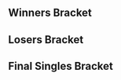 {{DISPLAYTITLE:Super FamiCon 2017: ''Melee'' Singles Bracket}}
{{Super FamiCon 2017 Melee Tabs|This=4}}
==Winners Bracket==
{{16DEWBracketA2
|tourneylink=Super FamiCon/2017/Melee
|tourneyname=Super FamiCon 2017
|column-width=210
<!-- Ro16 -->
|r1m1p1=Mango |r1m1p1flag=us |r1m1p1score=3
|r1m1p2=Zasa |r1m1p2flag=us |r1m1p2score=0
|r1m1win=1
|r1m1p1char1=cf |r1m1p2char1=puff |r1m1p1stock1=2 |r1m1p2stock1=0 |r1m1win1=1 |r1m1stage1=Battlefield
|r1m1p1char2=cf |r1m1p2char2=puff |r1m1p1stock2=3 |r1m1p2stock2=0 |r1m1win2=1 |r1m1stage2=Fountain of Dreams
|r1m1p1char3=cf |r1m1p2char3=puff |r1m1p1stock3=1 |r1m1p2stock3=0 |r1m1win3=1 |r1m1stage3=Dream Land
|r1m1date=November 18, 2017
|r1m1details={{BracketMatchDetails|reddit=|comment=|vod=}}

|r1m2p1=dizzkidboogie |r1m2p1flag=us |r1m2p1score=3
|r1m2p2=Ginger |r1m2p2flag=us |r1m2p2score=2
|r1m2win=1
|r1m2p1char1=ic |r1m2p2char1=falco |r1m2p1stock1=0 |r1m2p2stock1=2 |r1m2win1=2 |r1m2stage1=Dream Land
|r1m2p1char2=ic |r1m2p2char2=falco |r1m2p1stock2=2 |r1m2p2stock2=0 |r1m2win2=1 |r1m2stage2=Final Destination
|r1m2p1char3=ic |r1m2p2char3=falco |r1m2p1stock3=0 |r1m2p2stock3=2 |r1m2win3=2 |r1m2stage3=Yoshi's Story
|r1m2p1char4=ic |r1m2p2char4=falco |r1m2p1stock4=2 |r1m2p2stock4=0 |r1m2win4=1 |r1m2stage4=Pokémon Stadium
|r1m2p1char5=ic |r1m2p2char5=falco |r1m2p1stock5=3 |r1m2p2stock5=0 |r1m2win5=1 |r1m2stage5=Battlefield
|r1m2date=November 18, 2017
|r1m2details={{BracketMatchDetails|reddit=|comment=|vod=}}

|r1m3p1=n0ne |r1m3p1flag=ni |r1m3p1score=3
|r1m3p2=KPAN |r1m3p2flag=us |r1m3p2score=1
|r1m3win=1
|r1m3p1char1=cf |r1m3p2char1=falco |r1m3p1stock1=3 |r1m3p2stock1=0 |r1m3win1=1 |r1m3stage1=Battlefield
|r1m3p1char2=cf |r1m3p2char2=falco |r1m3p1stock2=1 |r1m3p2stock2=0 |r1m3win2=1 |r1m3stage2=Battlefield
|r1m3p1char3=cf |r1m3p2char3=falco |r1m3p1stock3=0 |r1m3p2stock3=3 |r1m3win3=2 |r1m3stage3=Final Destination
|r1m3p1char4=cf |r1m3p2char4=falco |r1m3p1stock4=1 |r1m3p2stock4=0 |r1m3win4=1 |r1m3stage4=Dream Land
|r1m3date=November 18, 2017
|r1m3details={{BracketMatchDetails|reddit=|comment=|vod=}}

|r1m4p1=Lucky |r1m4p1flag=us |r1m4p1score=3
|r1m4p2=Kaeon |r1m4p2flag=us |r1m4p2score=1
|r1m4win=1
|r1m4p1char1=fox |r1m4p2char1=fox |r1m4p1stock1=3 |r1m4p2stock1=0 |r1m4win1=1 |r1m4stage1=Dream Land
|r1m4p1char2=fox |r1m4p2char2=fox |r1m4p1stock2=0 |r1m4p2stock2=1 |r1m4win2=2 |r1m4stage2=Fountain of Dreams
|r1m4p1char3=fox |r1m4p2char3=fox |r1m4p1stock3=1 |r1m4p2stock3=0 |r1m4win3=1 |r1m4stage3=Pokémon Stadium
|r1m4p1char4=fox |r1m4p2char4=fox |r1m4p1stock4=2 |r1m4p2stock4=0 |r1m4win4=1 |r1m4stage4=Battlefield
|r1m4date=November 18, 2017
|r1m4details={{BracketMatchDetails|reddit=|comment=|vod=}}

|r1m5p1=SFAT |r1m5p1flag=us |r1m5p1score=3
|r1m5p2=Tafokints |r1m5p2flag=us |r1m5p2score=0
|r1m5win=1
|r1m5p1char1=fox |r1m5p2char1=sheik |r1m5p1stock1=2 |r1m5p2stock1=0 |r1m5win1=1 |r1m5stage1=Dream Land
|r1m5p1char2=fox |r1m5p2char2=sheik |r1m5p1stock2=3 |r1m5p2stock2=0 |r1m5win2=1 |r1m5stage2=Final Destination
|r1m5p1char3=fox |r1m5p2char3=fox |r1m5p1stock3=3 |r1m5p2stock3=0 |r1m5win3=1 |r1m5stage3=Final Destination
|r1m5date=November 18, 2017
|r1m5details={{BracketMatchDetails|reddit=|comment=|vod=}}

|r1m6p1=Colbol |r1m6p1flag=us |r1m6p1score=3
|r1m6p2=$mike |r1m6p2flag=us |r1m6p2score=1
|r1m6win=1
|r1m6p1char1=fox |r1m6p2char1=cf |r1m6p1stock1=3 |r1m6p2stock1=0 |r1m6win1=1 |r1m6stage1=Final Destination
|r1m6p1char2=fox |r1m6p2char2=cf |r1m6p1stock2=0 |r1m6p2stock2=1 |r1m6win2=2 |r1m6stage2=Battlefield
|r1m6p1char3=fox |r1m6p2char3=cf |r1m6p1stock3=3 |r1m6p2stock3=0 |r1m6win3=1 |r1m6stage3=Fountain of Dreams
|r1m6p1char4=fox |r1m6p2char4=cf |r1m6p1stock4=1 |r1m6p2stock4=0 |r1m6win4=1 |r1m6stage4=Dream Land
|r1m6date=November 18, 2017
|r1m6details={{BracketMatchDetails|reddit=|comment=|vod=}}

|r1m7p1=Westballz |r1m7p1flag=us |r1m7p1score=3
|r1m7p2=Sharkz |r1m7p2flag=us |r1m7p2score=0
|r1m7win=1
|r1m7p1char1=fox |r1m7p2char1=ic |r1m7p1stock1=1 |r1m7p2stock1=0 |r1m7win1=1 |r1m7stage1=Dream Land
|r1m7p1char2=fox |r1m7p2char2=ic |r1m7p1stock2=2 |r1m7p2stock2=0 |r1m7win2=1 |r1m7stage2=Final Destination
|r1m7p1char3=fox |r1m7p2char3=ic |r1m7p1stock3=2 |r1m7p2stock3=0 |r1m7win3=1 |r1m7stage3=Dream Land
|r1m7date=November 18, 2017
|r1m7details={{BracketMatchDetails|reddit=|comment=|vod=}}

|r1m8p1=La Luna |r1m8p1flag=us |r1m8p1score=3
|r1m8p2=Tai |r1m8p2flag=us |r1m8p2score=0
|r1m8win=1
|r1m8p1char1=marth |r1m8p2char1=marth |r1m8p1stock1=2 |r1m8p2stock1=0 |r1m8win1=1 |r1m8stage1=Pokémon Stadium
|r1m8p1char2=marth |r1m8p2char2=marth |r1m8p1stock2=2 |r1m8p2stock2=0 |r1m8win2=1 |r1m8stage2=Dream Land
|r1m8p1char3=marth |r1m8p2char3=marth |r1m8p1stock3=2 |r1m8p2stock3=0 |r1m8win3=1 |r1m8stage3=Dream Land
|r1m8date=November 18, 2017
|r1m8details={{BracketMatchDetails|reddit=|comment=|vod=}}

<!-- QUARTERFINALS -->
|r2m1p1=Mango |r2m1p1flag=us |r2m1p1score=0
|r2m1p2=dizzkidboogie |r2m1p2flag=us |r2m1p2score=3
|r2m1win=2
|r2m1p1char1=cf |r2m1p2char1=ic |r2m1p1stock1=0 |r2m1p2stock1=1 |r2m1win1=2 |r2m1stage1=Yoshi's Story
|r2m1p1char2=cf |r2m1p2char2=ic |r2m1p1stock2=0 |r2m1p2stock2=3 |r2m1win2=2 |r2m1stage2=Yoshi's Story
|r2m1p1char3=cf |r2m1p2char3=ic |r2m1p1stock3=0 |r2m1p2stock3=3 |r2m1win3=2 |r2m1stage3=Yoshi's Story
|r2m1date=November 19, 2017
|r2m1details={{BracketMatchDetails|reddit=|comment=|vod=}}

|r2m2p1=n0ne |r2m2p1flag=ni |r2m2p1score=1
|r2m2p2=Lucky |r2m2p2flag=us |r2m2p2score=3
|r2m2win=2
|r2m2p1char1=cf |r2m2p2char1=fox |r2m2p1stock1=1 |r2m2p2stock1=0 |r2m2win1=1 |r2m2stage1=Dream Land
|r2m2p1char2=cf |r2m2p2char2=fox |r2m2p1stock2=0 |r2m2p2stock2=1 |r2m2win2=2 |r2m2stage2=Pokémon Stadium
|r2m2p1char3=cf |r2m2p2char3=fox |r2m2p1stock3=0 |r2m2p2stock3=2 |r2m2win3=2 |r2m2stage3=Battlefield
|r2m2p1char4=cf |r2m2p2char4=fox |r2m2p1stock4=0 |r2m2p2stock4=3 |r2m2win4=2 |r2m2stage4=Battlefield
|r2m2date=November 19, 2017
|r2m2details={{BracketMatchDetails|reddit=|comment=|vod=}}

|r2m3p1=SFAT |r2m3p1flag=us |r2m3p1score=3
|r2m3p2=Colbol |r2m3p2flag=us |r2m3p2score=0
|r2m3win=1
|r2m3p1char1=fox |r2m3p2char1=fox |r2m3p1stock1=1 |r2m3p2stock1=0 |r2m3win1=1 |r2m3stage1=Battlefield
|r2m3p1char2=fox |r2m3p2char2=fox |r2m3p1stock2=2 |r2m3p2stock2=0 |r2m3win2=1 |r2m3stage2=Battlefield
|r2m3p1char3=fox |r2m3p2char3=fox |r2m3p1stock3=2 |r2m3p2stock3=0 |r2m3win3=1 |r2m3stage3=Pokémon Stadium
|r2m3date=November 19, 2017
|r2m3details={{BracketMatchDetails|reddit=|comment=|vod=}}

|r2m4p1=Westballz |r2m4p1flag=us |r2m4p1score=1
|r2m4p2=La Luna |r2m4p2flag=us |r2m4p2score=3
|r2m4win=2
|r2m4p1char1=falco |r2m4p2char1=marth |r2m4p1stock1=0 |r2m4p2stock1=2 |r2m4win1=2 |r2m4stage1=Battlefield
|r2m4p1char2=cf |r2m4p2char2=marth |r2m4p1stock2=0 |r2m4p2stock2=3 |r2m4win2=2 |r2m4stage2=Dream Land
|r2m4p1char3=falco |r2m4p2char3=marth |r2m4p1stock3=2 |r2m4p2stock3=0 |r2m4win3=1 |r2m4stage3=Yoshi's Story
|r2m4p1char4=falco |r2m4p2char4=marth |r2m4p1stock4=0 |r2m4p2stock4=2 |r2m4win4=2 |r2m4stage4=Fountain of Dreams
|r2m4date=November 19, 2017
|r2m4details={{BracketMatchDetails|reddit=|comment=|vod=}}

<!-- SEMIFINALS -->
|r3m1p1=dizzkidboogie |r3m1p1flag=us |r3m1p1score=3
|r3m1p2=Lucky |r3m1p2flag=us |r3m1p2score=2
|r3m1win=1
|r3m1p1char1=ic |r3m1p2char1=fox |r3m1p1stock1=0 |r3m1p2stock1=2 |r3m1win1=2 |r3m1stage1=Dream Land
|r3m1p1char2=ic |r3m1p2char2=fox |r3m1p1stock2=0 |r3m1p2stock2=1 |r3m1win2=2 |r3m1stage2=Final Destination
|r3m1p1char3=ic |r3m1p2char3=fox |r3m1p1stock3=3 |r3m1p2stock3=0 |r3m1win3=1 |r3m1stage3=Final Destination
|r3m1p1char4=ic |r3m1p2char4=fox |r3m1p1stock4=2 |r3m1p2stock4=0 |r3m1win4=1 |r3m1stage4=Pokémon Stadium
|r3m1p1char5=ic |r3m1p2char5=fox |r3m1p1stock5=1 |r3m1p2stock5=0 |r3m1win5=1 |r3m1stage5=Pokémon Stadium
|r3m1date=November 19, 2017
|r3m1details={{BracketMatchDetails|reddit=|comment=|vod=}}

|r3m2p1=SFAT |r3m2p1flag=us |r3m2p1score=1
|r3m2p2=La Luna |r3m2p2flag=us |r3m2p2score=3
|r3m2win=2
|r3m2p1char1=fox |r3m2p2char1=marth |r3m2p1stock1=0 |r3m2p2stock1=1 |r3m2win1=2 |r3m2stage1=Battlefield
|r3m2p1char2=fox |r3m2p2char2=marth |r3m2p1stock2=1 |r3m2p2stock2=0 |r3m2win2=1 |r3m2stage2=Pokémon Stadium
|r3m2p1char3=fox |r3m2p2char3=marth |r3m2p1stock3=0 |r3m2p2stock3=1 |r3m2win3=2 |r3m2stage3=Yoshi's Story
|r3m2p1char4=fox |r3m2p2char4=marth |r3m2p1stock4=0 |r3m2p2stock4=1 |r3m2win4=2 |r3m2stage4=Final Destination
|r3m2date=November 19, 2017
|r3m2details={{BracketMatchDetails|reddit=|comment=|vod=}}
}}
==Losers Bracket==
{{32DELBracketSmwA
|tourneylink=Super FamiCon/2017/Melee
|tourneyname=Super FamiCon 2017
|l1placement=25-32
|l2placement=17-24
|l3placement=13-16
|l4placement=9-12
|l5placement=7-8
|l6placement=5-6

|l1m1p1=bobby big ballz |l1m1p1flag=us |l1m1p1score=1 |l1m1win=2
|l1m1p2=SSBane |l1m1p2flag=us |l1m1p2score=3
|l1m2p1=HT |l1m2p1flag=us |l1m2p1score=3 |l1m2win=1
|l1m2p2=Vianny |l1m2p2flag=us |l1m2p2score=0
|l1m3p1=DP's Mario |l1m3p1flag=us |l1m3p1score=0 |l1m3win=2
|l1m3p2=Eric |l1m3p2flag=us |l1m3p2score=3
|l1m4p1=HiFi |l1m4p1flag=us |l1m4p1score=1 |l1m4win=2
|l1m4p2=NIX |l1m4p2flag=us |l1m4p2score=3
|l1m5p1=LSD |l1m5p1flag=us |l1m5p1score=3 |l1m5win=1
|l1m5p2=GCS |l1m5p2flag=us |l1m5p2score=1
|l1m6p1=Tylenol |l1m6p1flag=us |l1m6p1score=3 |l1m6win=1
|l1m6p2=David |l1m6p2flag=us |l1m6p2score=1
|l1m7p1=SmashBob SquarePants |l1m7p1flag=us |l1m7p1score=3 |l1m7win=1
|l1m7p2=Austintacious |l1m7p2flag=us |l1m7p2score=0
|l1m8p1=BeefTip |l1m8p1flag=us |l1m8p1score=0 |l1m8win=2
|l1m8p2=Saef |l1m8p2flag=us |l1m8p2score=3

|l2m1p1=Tai |l2m1p1flag=us |l2m1p1score=3 |l2m1win=1
|l2m1p2=SSBane |l2m1p2flag=us |l2m1p2score=1
|l2m2p1=Sharkz |l2m2p1flag=us |l2m2p1score=3 |l2m2win=1
|l2m2p2=HT |l2m2p2flag=us |l2m2p2score=0
|l2m3p1=$mike |l2m3p1flag=us |l2m3p1score=3 |l2m3win=1
|l2m3p2=Eric |l2m3p2flag=us |l2m3p2score=0
|l2m4p1=Tafokints |l2m4p1flag=us |l2m4p1score=2 |l2m4win=2
|l2m4p2=NIX |l2m4p2flag=us |l2m4p2score=3
|l2m5p1=Kaeon |l2m5p1flag=us |l2m5p1score=3 |l2m5win=1
|l2m5p2=LSD |l2m5p2flag=us |l2m5p2score=0
|l2m6p1=KPAN |l2m6p1flag=us |l2m6p1score=3 |l2m6win=1
|l2m6p2=Tylenol |l2m6p2flag=us |l2m6p2score=0
|l2m7p1=Ginger |l2m7p1flag=us |l2m7p1score=3 |l2m7win=1
|l2m7p2=SmashBob SquarePants |l2m7p2flag=us |l2m7p2score=0
|l2m8p1=Zasa |l2m8p1flag=us |l2m8p1score=3 |l2m8win=1
|l2m8p2=Saef |l2m8p2flag=us |l2m8p2score=2

|l3m1p1=Tai |l3m1p1flag=us |l3m1p1score=3 |l3m1win=1
|l3m1p2=Sharkz |l3m1p2flag=us |l3m1p2score=1

|l3m2p1=$mike |l3m2p1flag=us |l3m2p1score=3 |l3m2win=1
|l3m2p2=NIX |l3m2p2flag=us |l3m2p2score=0
|l3m2p1char1=cf |l3m2p2char1=falco |l3m2p1stock1=1 |l3m2p2stock1=0 |l3m2win1=1 |l3m2stage1=Final Destination
|l3m2p1char2=cf |l3m2p2char2=falco |l3m2p1stock2=2 |l3m2p2stock2=0 |l3m2win2=1 |l3m2stage2=Yoshi's Story
|l3m2p1char3=cf |l3m2p2char3=falco |l3m2p1stock3=2 |l3m2p2stock3=0 |l3m2win3=1 |l3m2stage3=Yoshi's Story
|l3m2date=November 18, 2017
|l3m2details={{BracketMatchDetails|reddit=|comment=|vod=}}

|l3m3p1=Kaeon |l3m3p1flag=us |l3m3p1score=2 |l3m3win=2
|l3m3p2=KPAN |l3m3p2flag=us |l3m3p2score=3
|l3m3p1char1=fox |l3m3p2char1=falco |l3m3p1stock1=0 |l3m3p2stock1=1 |l3m3win1=2 |l3m3stage1=Battlefield
|l3m3p1char2=fox |l3m3p2char2=falco |l3m3p1stock2=0 |l3m3p2stock2=1 |l3m3win2=2 |l3m3stage2=Yoshi's Story
|l3m3p1char3=fox |l3m3p2char3=falco |l3m3p1stock3=1 |l3m3p2stock3=0 |l3m3win3=1 |l3m3stage3=Yoshi's Story
|l3m3p1char4=fox |l3m3p2char4=falco |l3m3p1stock4=2 |l3m3p2stock4=0 |l3m3win4=1 |l3m3stage4=Final Destination
|l3m3p1char5=fox |l3m3p2char5=falco |l3m3p1stock5=0 |l3m3p2stock5=1 |l3m3win5=2 |l3m3stage5=Final Destination
|l3m3date=November 18, 2017
|l3m3details={{BracketMatchDetails|reddit=|comment=|vod=}}

|l3m4p1=Ginger |l3m4p1flag=us |l3m4p1score=3 |l3m4win=1
|l3m4p2=Zasa |l3m4p2flag=us |l3m4p2score=1
|l3m4p1char1=falco |l3m4p2char1=puff |l3m4p1stock1=2 |l3m4p2stock1=0 |l3m4win1=1 |l3m4stage1=Final Destination
|l3m4p1char2=falco |l3m4p2char2=puff |l3m4p1stock2=3 |l3m4p2stock2=0 |l3m4win2=1 |l3m4stage2=Fountain of Dreams
|l3m4p1char3=falco |l3m4p2char3=puff |l3m4p1stock3=0 |l3m4p2stock3=1 |l3m4win3=2 |l3m4stage3=Final Destination
|l3m4p1char4=falco |l3m4p2char4=puff |l3m4p1stock4=3 |l3m4p2stock4=0 |l3m4win4=1 |l3m4stage4=Yoshi's Story
|l3m4date=November 18, 2017
|l3m4details={{BracketMatchDetails|reddit=|comment=|vod=}}

|l4m1p1=n0ne |l4m1p1flag=ni |l4m1p1score=3 |l4m1win=1
|l4m1p2=Tai |l4m1p2flag=us |l4m1p2score=0

|l4m2p1=Mango |l4m2p1flag=us |l4m2p1score=3 |l4m2win=1
|l4m2p2=$mike |l4m2p2flag=us |l4m2p2score=1
|l4m2p1char1=cf |l4m2p2char1=cf |l4m2p1stock1=1 |l4m2p2stock1=0 |l4m2win1=1 |l4m2stage1=Dream Land
|l4m2p1char2=cf |l4m2p2char2=cf |l4m2p1stock2=1 |l4m2p2stock2=0 |l4m2win2=1 |l4m2stage2=Dream Land
|l4m2p1char3=cf |l4m2p2char3=cf |l4m2p1stock3=0 |l4m2p2stock3=1 |l4m2win3=2 |l4m2stage3=Yoshi's Story
|l4m2p1char4=cf |l4m2p2char4=cf |l4m2p1stock4=2 |l4m2p2stock4=0 |l4m2win4=1 |l4m2stage4=Battlefield
|l4m2date=November 19, 2017
|l4m2details={{BracketMatchDetails|reddit=|comment=|vod=}}

|l4m3p1=Westballz |l4m3p1flag=us |l4m3p1score=3 |l4m3win=1
|l4m3p2=KPAN |l4m3p2flag=us |l4m3p2score=0
|l4m3p1char1=falco |l4m3p2char1=falco |l4m3p1stock1=2 |l4m3p2stock1=0 |l4m3win1=1 |l4m3stage1=Battlefield
|l4m3p1char2=falco |l4m3p2char2=falco |l4m3p1stock2=3 |l4m3p2stock2=0 |l4m3win2=1 |l4m3stage2=Final Destination
|l4m3p1char3=falco |l4m3p2char3=falco |l4m3p1stock3=1 |l4m3p2stock3=0 |l4m3win3=1 |l4m3stage3=Final Destination
|l4m3date=November 19, 2017
|l4m3details={{BracketMatchDetails|reddit=|comment=|vod=}}

|l4m4p1=Colbol |l4m4p1flag=us |l4m4p1score=2 |l4m4win=2
|l4m4p2=Ginger |l4m4p2flag=us |l4m4p2score=3
|l4m4p1char1=fox |l4m4p2char1=falco |l4m4p1stock1=0 |l4m4p2stock1=2 |l4m4win1=2 |l4m4stage1=Yoshi's Story
|l4m4p1char2=marth |l4m4p2char2=falco |l4m4p1stock2=0 |l4m4p2stock2=1 |l4m4win2=2 |l4m4stage2=Battlefield
|l4m4p1char3=fox |l4m4p2char3=falco |l4m4p1stock3=2 |l4m4p2stock3=0 |l4m4win3=1 |l4m4stage3=Final Destination
|l4m4p1char4=fox |l4m4p2char4=falco |l4m4p1stock4=2 |l4m4p2stock4=0 |l4m4win4=1 |l4m4stage4=Battlefield
|l4m4p1char5=fox |l4m4p2char5=falco |l4m4p1stock5=0 |l4m4p2stock5=1 |l4m4win5=2 |l4m4stage5=Battlefield
|l4m4date=November 19, 2017
|l4m4details={{BracketMatchDetails|reddit=|comment=|vod=}}

|l5m1p1=n0ne |l5m1p1flag=ni |l5m1p1score=3 |l5m1win=1
|l5m1p2=Mango |l5m1p2flag=us |l5m1p2score=2
|l5m1p1char1=cf |l5m1p2char1=cf |l5m1p1stock1=0 |l5m1p2stock1=1 |l5m1win1=2 |l5m1stage1=Battlefield
|l5m1p1char2=cf |l5m1p2char2=cf |l5m1p1stock2=1 |l5m1p2stock2=0 |l5m1win2=1 |l5m1stage2=Dream Land
|l5m1p1char3=cf |l5m1p2char3=cf |l5m1p1stock3=1 |l5m1p2stock3=0 |l5m1win3=1 |l5m1stage3=Yoshi's Story
|l5m1p1char4=cf |l5m1p2char4=cf |l5m1p1stock4=0 |l5m1p2stock4=2 |l5m1win4=2 |l5m1stage4=Battlefield
|l5m1p1char5=cf |l5m1p2char5=cf |l5m1p1stock5=2 |l5m1p2stock5=0 |l5m1win5=1 |l5m1stage5=Fountain of Dreams
|l5m1date=November 19, 2017
|l5m1details={{BracketMatchDetails|reddit=|comment=|vod=}}

|l5m2p1=Westballz |l5m2p1flag=us |l5m2p1score=3 |l5m2win=1
|l5m2p2=Ginger |l5m2p2flag=us |l5m2p2score=0
|l5m2p1char1=falco |l5m2p2char1=falco |l5m2p1stock1=1 |l5m2p2stock1=0 |l5m2win1=1 |l5m2stage1=Battlefield
|l5m2p1char2=falco |l5m2p2char2=falco |l5m2p1stock2=1 |l5m2p2stock2=0 |l5m2win2=1 |l5m2stage2=Battlefield
|l5m2p1char3=falco |l5m2p2char3=falco |l5m2p1stock3=3 |l5m2p2stock3=0 |l5m2win3=1 |l5m2stage3=Yoshi's Story
|l5m2date=November 19, 2017
|l5m2details={{BracketMatchDetails|reddit=|comment=|vod=}}

|l6m1p1=SFAT |l6m1p1flag=us |l6m1p1score=3 |l6m1win=1
|l6m1p2=n0ne |l6m1p2flag=ni |l6m1p2score=1
|l6m1p1char1=fox |l6m1p2char1=cf |l6m1p1stock1=2 |l6m1p2stock1=0 |l6m1win1=1 |l6m1stage1=Battlefield
|l6m1p1char2=fox |l6m1p2char2=cf |l6m1p1stock2=1 |l6m1p2stock2=0 |l6m1win2=1 |l6m1stage2=Dream Land
|l6m1p1char3=fox |l6m1p2char3=cf |l6m1p1stock3=0 |l6m1p2stock3=3 |l6m1win3=2 |l6m1stage3=Dream Land
|l6m1p1char4=fox |l6m1p2char4=cf |l6m1p1stock4=3 |l6m1p2stock4=0 |l6m1win4=1 |l6m1stage4=Fountain of Dreams
|l6m1date=November 19, 2017
|l6m1details={{BracketMatchDetails|reddit=|comment=|vod=}}

|l6m2p1=Lucky |l6m2p1flag=us |l6m2p1score=3 |l6m2win=1
|l6m2p2=Westballz |l6m2p2flag=us |l6m2p2score=2
|l6m2p1char1=fox |l6m2p2char1=falco |l6m2p1stock1=0 |l6m2p2stock1=1 |l6m2win1=2 |l6m2stage1=Dream Land
|l6m2p1char2=fox |l6m2p2char2=falco |l6m2p1stock2=1 |l6m2p2stock2=0 |l6m2win2=1 |l6m2stage2=Pokémon Stadium
|l6m2p1char3=fox |l6m2p2char3=falco |l6m2p1stock3=0 |l6m2p2stock3=3 |l6m2win3=2 |l6m2stage3=Battlefield
|l6m2p1char4=fox |l6m2p2char4=falco |l6m2p1stock4=2 |l6m2p2stock4=0 |l6m2win4=1 |l6m2stage4=Dream Land
|l6m2p1char5=fox |l6m2p2char5=falco |l6m2p1stock5=1 |l6m2p2stock5=0 |l6m2win5=1 |l6m2stage5=Final Destination
|l6m2date=November 19, 2017
|l6m2details={{BracketMatchDetails|reddit=|comment=|vod=}}
}}
<onlyinclude>
==Final Singles Bracket==
{{DEFinalSmwBracket
|tourneylink=Super FamiCon/2017/Melee
|tourneyname=Super FamiCon 2017
|l1placement=4
|r2placement=3
|r3loserplacement=2
|r3winnerplacement=1
|column-width=205
|column-width-finals=220

<!-- FROM WINNERS -->
|r1m1p1=dizzkidboogie |r1m1p1flag=us |r1m1p1score=0
|r1m1p2=La Luna |r1m1p2flag=us |r1m1p2score=3
|r1m1win=2
|r1m1p1char1=ic |r1m1p2char1=marth |r1m1p1stock1=0 |r1m1p2stock1=3 |r1m1win1=2 |r1m1stage1=Battlefield
|r1m1p1char2=ic |r1m1p2char2=marth |r1m1p1stock2=0 |r1m1p2stock2=1 |r1m1win2=2 |r1m1stage2=Final Destination
|r1m1p1char3=ic |r1m1p2char3=marth |r1m1p1stock3=0 |r1m1p2stock3=2 |r1m1win3=2 |r1m1stage3=Final Destination
|r1m1date=November 19, 2017
|r1m1details={{BracketMatchDetails|reddit=|comment=|vod=}}

<!-- FROM LOSERS -->
|l1m1p1=SFAT |l1m1p1flag=us |l1m1p1score=3
|l1m1p2=Lucky |l1m1p2flag=us |l1m1p2score=2
|l1m1win=1
|l1m1p1char1=fox |l1m1p2char1=fox |l1m1p1stock1=0 |l1m1p2stock1=3 |l1m1win1=2 |l1m1stage1=Fountain of Dreams
|l1m1p1char2=fox |l1m1p2char2=fox |l1m1p1stock2=1 |l1m1p2stock2=0 |l1m1win2=1 |l1m1stage2=Battlefield
|l1m1p1char3=fox |l1m1p2char3=fox |l1m1p1stock3=0 |l1m1p2stock3=2 |l1m1win3=2 |l1m1stage3=Pokémon Stadium
|l1m1p1char4=fox |l1m1p2char4=fox |l1m1p1stock4=3 |l1m1p2stock4=0 |l1m1win4=1 |l1m1stage4=Final Destination
|l1m1p1char5=fox |l1m1p2char5=fox |l1m1p1stock5=2 |l1m1p2stock5=0 |l1m1win5=1 |l1m1stage5=Dream Land
|l1m1date=November 19, 2017
|l1m1details={{BracketMatchDetails|reddit=|comment=|vod=}}

<!-- LOSERS FINALS -->
|r2m1p1=dizzkidboogie |r2m1p1flag=us |r2m1p1score=2
|r2m1p2=SFAT |r2m1p2flag=us |r2m1p2score=3
|r2m1win=2
|r2m1p1char1=ic |r2m1p2char1=fox |r2m1p1stock1=0 |r2m1p2stock1=3 |r2m1win1=2 |r2m1stage1=Dream Land
|r2m1p1char2=ic |r2m1p2char2=fox |r2m1p1stock2=0 |r2m1p2stock2=1 |r2m1win2=2 |r2m1stage2=Final Destination
|r2m1p1char3=ic |r2m1p2char3=fox |r2m1p1stock3=1 |r2m1p2stock3=0 |r2m1win3=1 |r2m1stage3=Final Destination
|r2m1p1char4=ic |r2m1p2char4=fox |r2m1p1stock4=1 |r2m1p2stock4=0 |r2m1win4=1 |r2m1stage4=Yoshi's Story
|r2m1p1char5=ic |r2m1p2char5=fox |r2m1p1stock5=0 |r2m1p2stock5=2 |r2m1win5=2 |r2m1stage5=Pokémon Stadium
|r2m1date=November 19, 2017
|r2m1details={{BracketMatchDetails|reddit=|comment=|vod=}}

<!-- GRAND FINALS -->
|r3m1p1=La Luna |r3m1p1flag=us |r3m1p1score=1 |r3m2p1score=3
|r3m1p2=SFAT |r3m1p2flag=us |r3m1p2score=3 |r3m2p2score=1
|r3m1win=1
|r3m1p1char1=marth |r3m1p2char1=fox |r3m1p1stock1=0 |r3m1p2stock1=1 |r3m1win1=2 |r3m1stage1=Yoshi's Story
|r3m1p1char2=marth |r3m1p2char2=fox |r3m1p1stock2=0 |r3m1p2stock2=2 |r3m1win2=2 |r3m1stage2=Battlefield
|r3m1p1char3=marth |r3m1p2char3=fox |r3m1p1stock3=2 |r3m1p2stock3=0 |r3m1win3=1 |r3m1stage3=Battlefield
|r3m1p1char4=marth |r3m1p2char4=fox |r3m1p1stock4=0 |r3m1p2stock4=2 |r3m1win4=2 |r3m1stage4=Dream Land

|r3m2p1char1=marth |r3m2p2char1=fox |r3m2p1stock1=1 |r3m2p2stock1=0 |r3m2win1=1 |r3m2stage1=Yoshi's Story
|r3m2p1char2=marth |r3m2p2char2=fox |r3m2p1stock2=2 |r3m2p2stock2=0 |r3m2win2=1 |r3m2stage2=Dream Land
|r3m2p1char3=marth |r3m2p2char3=fox |r3m2p1stock3=0 |r3m2p2stock3=4 |r3m2win3=2 |r3m2stage3=Dream Land
|r3m2p1char4=marth |r3m2p2char4=fox |r3m2p1stock4=1 |r3m2p2stock4=0 |r3m2win4=1 |r3m2stage4=Final Destination
|r3m1date=November 19, 2017
|r3m1details={{BracketMatchDetails|reddit=|comment=|vod=}}
}}</onlyinclude>
